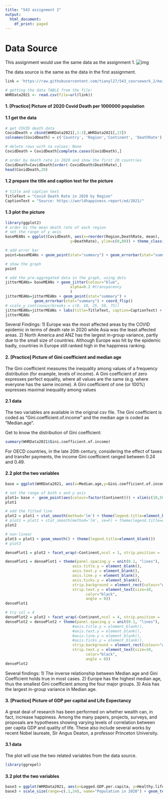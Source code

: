 ```yaml
---
title: "543 assignment 2"
output:
  html_document:
    df_print: paged
---
```


# Data Source
This assignment would use the same data as the assignment 1.
![img](https://www.happierway.org/wp-content/uploads/2021/03/Capture-1.png)

The data source is the same as the data in the first assignment.

```r
link = 'https://raw.githubusercontent.com/tianyl27/543_coursework_2/main/WHR2021.csv'

# getting the data TABLE from the file:
WHRData2021 <- read.csv(file=url(link))
```

#### 1. [Practice] Picture of 2020 Covid Death per 1000000 population

#### 1.1 get the data
```r
# get COVID death data
CovidDeath = cbind(WHRData2021[,1:3],WHRData2021[,23])
colnames(CovidDeath) = c('Country', 'Region','Continent', 'DeathRate')

# delete rows with na values: None
CovidDeath = CovidDeath[complete.cases(CovidDeath),]

# order by death rate in 2020 and show the first 20 countries
CovidDeath=CovidDeath[order(-CovidDeath$DeathRate),]
head(CovidDeath,20)
```
#### 1.2 prepare the title and caption text for the picture
```r
# title and caption text
TitleText = "Covid Death Rate in 2020 by Region"
CaptionText = "Source: https://worldhappiness.report/ed/2021/"
```

#### 1.3 plot the picture
```r
library(ggplot2)
# order by the mean death rate of each region
# set the range of y axis
baseMEANs = ggplot(CovidDeath, aes(x=reorder(Region,DeathRate, mean),
                             y=DeathRate), ylim=c(0,80)) + theme_classic() + xlab("Region") + ylab("Covid Death per 100000 population")

# add error bar
point=baseMEANs + geom_point(stat="summary") + geom_errorbar(stat="summary") + coord_flip()

# show the graph
point
```
```r
# add the pre-aggregated data in the graph, using dots
jitterMEANs= baseMEANs + geom_jitter(colour="blue",
                             alpha=0.2 #transparency
                             )
jitterMEANs=jitterMEANs + geom_point(stat="summary") +
             geom_errorbar(stat="summary") + coord_flip()
# scale_y_continuous(breaks = c(0, 10, 25, 50, 75))
jitterMEANs=jitterMEANs + labs(title=TitleText, caption=CaptionText) + theme(plot.title = element_text(hjust = 0), plot.caption = element_text(hjust = -1))
jitterMEANs
```
Several Findings:
1) Europe was the most affected areas by the COVID epidemic in terms of death rate in 2020 while Asia was the least affected areas.
2) North America and ANZ has the largest in-group variance, partly due to the small size of countries.
Although Europe was hit by the epidemic badly, countries in Europe still ranked high in the happiness ranking.  



#### 2. [Practice] Picture of Gini coefficient and median age  

The Gini coefficient measures the inequality among values of a frequency distribution (for example, levels of income). A Gini coefficient of zero expresses perfect equality, where all values are the same (e.g. where everyone has the same income). A Gini coefficient of one (or 100%) expresses maximal inequality among values  

#### 2.1 data
The two variables are available in the original csv file. The Gini coefficient is coded as "Gini.coefficient.of.income" and the median age is coded as "Median.age".  

Get to know the distribution of Gini coefficient:
```r
summary(WHRData2021$Gini.coefficient.of.income)
```
For OECD countries, in the late 20th century, considering the effect of taxes and transfer payments, the income Gini coefficient ranged between 0.24 and 0.49.  

#### 2.2 plot the two variables
```r
base = ggplot(WHRData2021, aes(x=Median.age,y=Gini.coefficient.of.income)) + theme_classic() + xlab("Median age") + ylab("Gini coefficient")

# set the range of both x and y axis
plot1= base +  geom_point(aes(colour=factor(Continent))) + xlim(c(10,50))+ ylim(c(20,70))
plot1

# add the fitted line
plot2 = plot1 + stat_smooth(method='lm') + theme(legend.title=element_blank())
# plot2 = plot1 + stat_smooth(method='lm', se=F) + theme(legend.title=element_blank())
plot2

# non-linear
plot3 = plot1 + geom_smooth() + theme(legend.title=element_blank())
# plot3


```


```r
densePlot1 = plot2 + facet_wrap(~Continent,ncol = 1, strip.position = 'top') + theme(legend.position="none") 

densePlot1 = densePlot1 + theme(panel.spacing.y = unit(0.1, "lines"),
                              axis.title.y = element_blank(),
                              axis.text.y = element_blank(),
                              axis.line.y = element_blank(),
                              axis.ticks.y = element_blank(),
                              strip.background = element_rect(colour="white"),
                              strip.text.y = element_text(size=10,
                                    color="black",
                                    angle = 0))
densePlot1

# try col = 4
densePlot2 = plot2 + facet_wrap(~Continent,ncol = 4, strip.position = 'top') + theme(legend.position="none") 
densePlot2 = densePlot2 + theme(panel.spacing.y = unit(0.1, "lines"),
                              #axis.title.y = element_blank(),
                              #axis.text.y = element_blank(),
                              #axis.line.y = element_blank(),
                              #axis.ticks.y = element_blank(),
                              strip.background = element_rect(colour="white"),
                              strip.text.y = element_text(size=10,
                                    color="black",
                                    angle = 0))
densePlot2

```
Several findings:
1) The inverse relationship between Median age and Gini Coefficient holds true in most cases.
2) Europe has the highest median age, thus the smallest Gini coefficient among the four major groups.
3) Asia has the largest in-group variance in Median age.  



#### 3. [Practice] Picture of GDP per capital and Life Expectancy
A great deal of research has been performed on whether wealth can, in fact, increase happiness. Among the many papers, projects, surveys, and proposals are hypotheses showing varying levels of correlation between per capita GDP and quality of life. These also include several works by recent Nobel laureate, Sir Angus Deaton, a professor Princeton University. 

#### 3.1 data
The plot will use the two related variables from the data source.  

```r
library(ggrepel)

```



#### 3.2 plot the two variables

```r
base3 = ggplot(WHRData2021, aes(x=Logged.GDP.per.capita, y=Healthy.life.expectancy, size=Population.2020, color=Regional.indicator)) + geom_point(alpha=0.5)
base3 + scale_size(range=c(.1,24), name="Population in 2020") + geom_text_repel(label=WHRData2021$Country.name, size=2)

```


